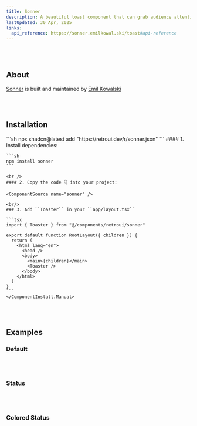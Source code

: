 ```yaml
---
title: Sonner
description: A beautiful toast component that can grab audience attention from any place.
lastUpdated: 30 Apr, 2025
links:
  api_reference: https://sonner.emilkowal.ski/toast#api-reference
---
```


<ComponentShowcase name="sonner-style-default" />
<br />
<br />

## About

[Sonner](https://sonner.emilkowal.ski) is built and maintained by [Emil Kowalski](https://x.com/emilkowalski_)

<br />
<br />

## Installation

<ComponentInstall>
    <ComponentInstall.Cli>
        ```sh
        npx shadcn@latest add "https://retroui.dev/r/sonner.json"
        ```
    </ComponentInstall.Cli>
    <ComponentInstall.Manual>
    #### 1. Install dependencies:

    ```sh
    npm install sonner
    ```

    <br />
    #### 2. Copy the code 👇 into your project:

    <ComponentSource name="sonner" />

    <br/>
    ### 3. Add ``Toaster`` in your ``app/layout.tsx``

    ```tsx
    import { Toaster } from "@/components/retroui/sonner"

    export default function RootLayout({ children }) {
      return (
        <html lang="en">
          <head />
          <body>
            <main>{children}</main>
            <Toaster />
          </body>
        </html>
      )
    }
    ```
    </ComponentInstall.Manual>

</ComponentInstall>

<br />
<br />

## Examples

### Default

<ComponentShowcase name="sonner-style-default" />
<br />
<br />

### Status

<ComponentShowcase name="sonner-style-status" />
<br />
<br />

### Colored Status

<ComponentShowcase name="sonner-style-colored-status" />
